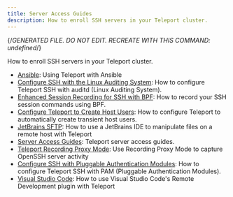 ```yaml
---
title: Server Access Guides
description: How to enroll SSH servers in your Teleport cluster.
---
```


{/*GENERATED FILE. DO NOT EDIT. RECREATE WITH THIS COMMAND:
undefined*/}

How to enroll SSH servers in your Teleport cluster.

- [Ansible](guides/ansible.mdx): Using Teleport with Ansible
- [Configure SSH with the Linux Auditing System](guides/auditd.mdx): How to configure Teleport SSH with auditd (Linux Auditing System).
- [Enhanced Session Recording for SSH with BPF](guides/bpf-session-recording.mdx): How to record your SSH session commands using BPF.
- [Configure Teleport to Create Host Users](guides/host-user-creation.mdx): How to configure Teleport to automatically create transient host users.
- [JetBrains SFTP](guides/jetbrains-sftp.mdx): How to use a JetBrains IDE to manipulate files on a remote host with Teleport
- [Server Access Guides](guides/overview.mdx): Teleport server access guides.
- [Teleport Recording Proxy Mode](guides/recording-proxy-mode.mdx): Use Recording Proxy Mode to capture OpenSSH server activity
- [Configure SSH with Pluggable Authentication Modules](guides/ssh-pam.mdx): How to configure Teleport SSH with PAM (Pluggable Authentication Modules).
- [Visual Studio Code](guides/vscode.mdx): How to use Visual Studio Code's Remote Development plugin with Teleport
